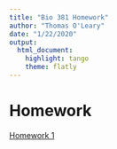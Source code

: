 ```yaml
---
title: "Bio 381 Homework"
author: "Thomas O'Leary"
date: "1/22/2020"
output: 
  html_document: 
    highlight: tango
    theme: flatly
---
```


# Homework

[Homework 1](https://tsoleary.github.io/comp_bio/homework_1.html)
